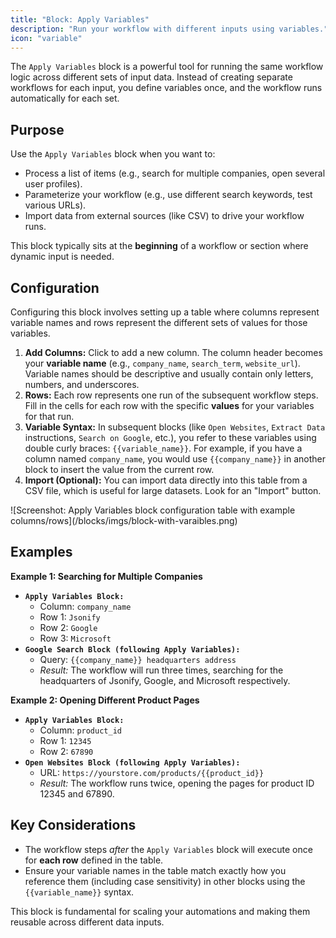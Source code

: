 ```yaml
---
title: "Block: Apply Variables"
description: "Run your workflow with different inputs using variables."
icon: "variable"
---
```


The `Apply Variables` block is a powerful tool for running the same workflow logic across different sets of input data. Instead of creating separate workflows for each input, you define variables once, and the workflow runs automatically for each set.

## Purpose

Use the `Apply Variables` block when you want to:

- Process a list of items (e.g., search for multiple companies, open several user profiles).
- Parameterize your workflow (e.g., use different search keywords, test various URLs).
- Import data from external sources (like CSV) to drive your workflow runs.

This block typically sits at the **beginning** of a workflow or section where dynamic input is needed.

## Configuration

Configuring this block involves setting up a table where columns represent variable names and rows represent the different sets of values for those variables.

1. **Add Columns:** Click to add a new column. The column header becomes your **variable name** (e.g., `company_name`, `search_term`, `website_url`). Variable names should be descriptive and usually contain only letters, numbers, and underscores.
2. **Rows:** Each row represents one run of the subsequent workflow steps. Fill in the cells for each row with the specific **values** for your variables for that run.
3. **Variable Syntax:** In subsequent blocks (like `Open Websites`, `Extract Data` instructions, `Search on Google`, etc.), you refer to these variables using double curly braces: `{{variable_name}}`. For example, if you have a column named `company_name`, you would use `{{company_name}}` in another block to insert the value from the current row.
4. **Import (Optional):** You can import data directly into this table from a CSV file, which is useful for large datasets. Look for an "Import" button.

<Frame caption="Screenshot: Apply Variables block configuration table with example columns/rows">
  ![Screenshot: Apply Variables block configuration table with example columns/rows](/blocks/imgs/block-with-varaibles.png)
</Frame>

## Examples

**Example 1: Searching for Multiple Companies**

- **`Apply Variables Block:`**
  - Column: `company_name`
  - Row 1: `Jsonify`
  - Row 2: `Google`
  - Row 3: `Microsoft`
- **`Google Search Block (following Apply Variables):`**
  - Query: `{{company_name}} headquarters address`
  - _Result:_ The workflow will run three times, searching for the headquarters of Jsonify, Google, and Microsoft respectively.

**Example 2: Opening Different Product Pages**

- **`Apply Variables Block:`**
  - Column: `product_id`
  - Row 1: `12345`
  - Row 2: `67890`
- **`Open Websites Block (following Apply Variables):`**
  - URL: `https://yourstore.com/products/{{product_id}}`
  - _Result:_ The workflow runs twice, opening the pages for product ID 12345 and 67890.

## Key Considerations

- The workflow steps _after_ the `Apply Variables` block will execute once for **each row** defined in the table.
- Ensure your variable names in the table match exactly how you reference them (including case sensitivity) in other blocks using the `{{variable_name}}` syntax.

This block is fundamental for scaling your automations and making them reusable across different data inputs.